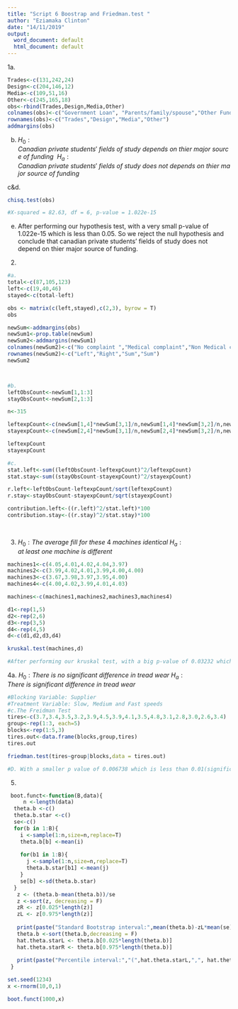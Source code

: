 ```yaml
---
title: "Script 6 Boostrap and Friedman.test "
author: "Eziamaka Clinton"
date: "14/11/2019"
output:
  word_document: default
  html_document: default
---
```

1a.
```r
Trades<-c(131,242,24)
Design<-c(204,146,12)
Media<-c(109,51,16)
Other<-c(245,165,18)
obs<-rbind(Trades,Design,Media,Other)
colnames(obs)<-c("Government Loan", "Parents/family/spouse","Other Funding")
rownames(obs)<-c("Trades","Design","Media","Other")
addmargins(obs)
```
b.
$H_0:Canadian\ private\ students'\ fields\ of\ study\ depends\ on\ thier\ major\ source\ of\ funding\ $
$H_a:Canadian\ private\ students'\ fields\ of\ study\ does\ not\ depends\ on\ thier\ major\ source\ of\ funding\ $

c&d.
```r
chisq.test(obs) 

#X-squared = 82.63, df = 6, p-value = 1.022e-15
```

e.
After performing our hypothesis test, with a very small p-value of 1.022e-15 which is less than 0.05. So we reject the null hypothesis and conclude that canadian private students' fields of study does not depend on thier major source of funding. 


2.
```r
#a.
total<-c(87,105,123)
left<-c(19,40,46)
stayed<-c(total-left)

obs <- matrix(c(left,stayed),c(2,3), byrow = T)
obs

newSum<-addmargins(obs)
newSum1<-prop.table(newSum)
newSum2<-addmargins(newSum1)
colnames(newSum2)<-c("No complaint ","Medical complaint","Non Medical complaint","Sum","Sum")
rownames(newSum2)<-c("Left","Right","Sum","Sum")
newSum2



#b.
leftObsCount<-newSum[1,1:3]
stayObsCount<-newSum[2,1:3]

n<-315

leftexpCount<-c(newSum[1,4]*newSum[3,1]/n,newSum[1,4]*newSum[3,2]/n,newSum[1,4]*newSum[3,3]/n)
stayexpCount<-c(newSum[2,4]*newSum[3,1]/n,newSum[2,4]*newSum[3,2]/n,newSum[2,4]*newSum[3,3]/n)

leftexpCount
stayexpCount

#c.
stat.left<-sum((leftObsCount-leftexpCount)^2/leftexpCount)
stat.stay<-sum((stayObsCount-stayexpCount)^2/stayexpCount)

r.left<-leftObsCount-leftexpCount/sqrt(leftexpCount)
r.stay<-stayObsCount-stayexpCount/sqrt(stayexpCount)

contribution.left<-((r.left)^2/stat.left)*100
contribution.stay<-((r.stay)^2/stat.stay)*100
   
   
```

3.
$H_0:The\ average\ fill\ for\ these\ 4\ machines\ identical$
$H_a:at\ least\ one\ machine\ is\ different$
```r
machines1<-c(4.05,4.01,4.02,4.04,3.97)
machines2<-c(3.99,4.02,4.01,3.99,4.00,4.00)
machines3<-c(3.67,3.98,3.97,3.95,4.00)
machines4<-c(4.00,4.02,3.99,4.01,4.03)

machines<-c(machines1,machines2,machines3,machines4)

d1<-rep(1,5)
d2<-rep(2,6)
d3<-rep(3,5)
d4<-rep(4,5)
d<-c(d1,d2,d3,d4)

kruskal.test(machines,d)

#After performing our kruskal test, with a big p-value of 0.03232 which is larger than 0.01. So we fail to reject the null hypothesis.

```

4a.
$H_0:There\ is\ no\ significant\ difference\ in\ tread\ wear$
$H_a:There\ is\ significant\ difference\ in\ tread\ wear$
```r
#Blocking Variable: Supplier
#Treatment Variable: Slow, Medium and Fast speeds
#c.The Freidman Test
tires<-c(3.7,3.4,3.5,3.2,3.9,4.5,3.9,4.1,3.5,4.8,3.1,2.8,3.0,2.6,3.4)
group<-rep(1:3, each=5)
blocks<-rep(1:5,3)
tires.out<-data.frame(blocks,group,tires)
tires.out

friedman.test(tires~group|blocks,data = tires.out)

#D. With a smaller p value of 0.006738 which is less than 0.01(significance level), we have to reject the null hyphothesis and conclude that there is indeed significant difference in the tread wear of the tires.
```

5.
```r
 boot.funct<-function(B,data){
     n <-length(data)
  theta.b <-c()
  theta.b.star <-c()
  se<-c()
  for(b in 1:B){
    i <-sample(1:n,size=n,replace=T)
    theta.b[b] <-mean(i)
    
    for(b1 in 1:B){
      j <-sample(1:n,size=n,replace=T)
      theta.b.star[b1] <-mean(j)
    }
    se[b] <-sd(theta.b.star)
  }
   z <- (theta.b-mean(theta.b))/se
   z <-sort(z, decreasing = F)
   zR <- z[0.025*length(z)]
   zL <- z[0.975*length(z)]
   
   print(paste("Standard Bootstrap interval:",mean(theta.b)-zL*mean(se),mean(theta.b)-zR*mean(se)))
   theta.b <-sort(theta.b,decreasing = F)
   hat.theta.starL <- theta.b[0.025*length(theta.b)]
   hat.theta.starR <- theta.b[0.975*length(theta.b)]
   
   print(paste("Percentile interval:","(",hat.theta.starL,",", hat.theta.starR,")"))
 }

set.seed(1234)
x <-rnorm(10,0,1)

boot.funct(1000,x)

```